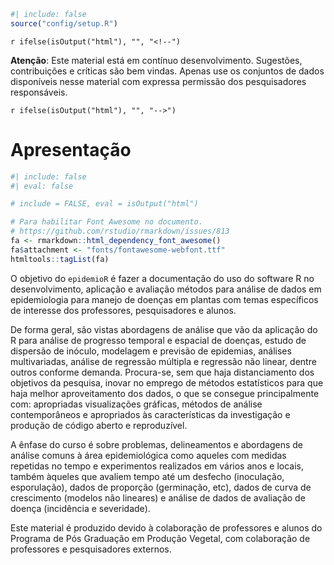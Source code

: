 ```r
#| include: false
source("config/setup.R")
```

`r ifelse(isOutput("html"), "", "<!--")`
<p style="text-indent: 0em;">
  <strong>Atenção</strong>: Este material está em contínuo
  desenvolvimento. Sugestões, contribuições e críticas são bem
  vindas. Apenas use os conjuntos de dados disponíveis nesse material
  com expressa permissão dos pesquisadores responsáveis.
</p>
`r ifelse(isOutput("html"), "", "-->")`

# Apresentação {.unnumbered}

```r
#| include: false
#| eval: false

# include = FALSE, eval = isOutput("html")

# Para habilitar Font Awesome no documento.
# https://github.com/rstudio/rmarkdown/issues/813
fa <- rmarkdown::html_dependency_font_awesome()
fa$attachment <- "fonts/fontawesome-webfont.ttf"
htmltools::tagList(fa)
```

O objetivo do `epidemioR` é fazer a documentação do uso do software R no
desenvolvimento, aplicação e avaliação métodos para análise de dados em
epidemiologia para manejo de doenças em plantas com temas específicos de
interesse dos professores, pesquisadores e alunos.

De forma geral, são vistas abordagens de análise que vão da aplicação do
R para análise de progresso temporal e espacial de doenças, estudo de
dispersão de inóculo, modelagem e previsão de epidemias, análises
multivariadas, análise de regressão múltipla e regressão não linear,
dentre outros conforme demanda. Procura-se, sem que haja distanciamento
dos objetivos da pesquisa, inovar no emprego de métodos estatísticos
para que haja melhor aproveitamento dos dados, o que se consegue
principalmente com: apropriadas visualizações gráficas, métodos de
análise contemporâneos e apropriados às características da investigação
e produção de código aberto e reproduzível.

A ênfase do curso é sobre problemas, delineamentos e abordagens de
análise comuns à área epidemiológica como aqueles com medidas repetidas
no tempo e experimentos realizados em vários anos e locais, também
àqueles que avaliem tempo até um desfecho (inoculação, esporulação),
dados de proporção (germinação, etc), dados de curva de crescimento
(modelos não lineares) e análise de dados de avaliação de doença
(incidência e severidade).

Este material é produzido devido à colaboração de professores e alunos
do Programa de Pós Graduação em Produção Vegetal, com colaboração de
professores e pesquisadores externos.

